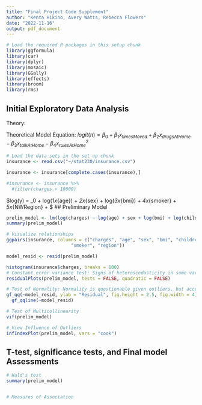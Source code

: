 ```yaml
---
title: "Final Project Code Supplement"
author: "Kenta Hikino, Avery Watts, Rebecca Flowers"
date: "2022-11-16"
output: pdf_document
---
```


```r
# Load the required R packages in this setup chunk
library(ggformula)
library(car)
library(dplyr)
library(mosaic)
library(GGally)
library(effects)
library(broom)
library(rms)
```

## Initial Exploratory Data Analysis
Theory: 

Theoretical Model Equation:
$logit(\pi) = \beta_0 + \beta_1x_{timesMoved} + \beta_2x_{drugsAtHome} - \beta_3x_{talkAtHome} - \beta_4x^2_{rulesAtHome}$

```r
# Load the data sets in the set up chunk
insurance <- read.csv("~/stat230/insurance.csv")

insurance <- insurance[complete.cases(insurance),]

#insurance <- insurance %>%
  #filter(charges < 10000)
```

$log(y) = \beta_0 + log(\beta_1x_{age}) + \beta_2x_{sex} + log(\beta_3x_{bmi}) + \beta_4x_{smoker} + \beta_5x_{NWRegion} + $
## Preliminary Model
```r
prelim_model <- lm(log(charges) ~ log(age) + sex + log(bmi) + log(children + 1) + smoker + region, data = insurance)
summary(prelim_model)

# Visualize relationships
ggpairs(insurance, columns = c("charges", "age", "sex", "bmi", "children", 
                        "smoker", "region"))

model_resid <- resid(prelim_model)

histogram(insurance$charges, breaks = 100)
# Constant error variance test: Signs of heteroscedasticity in some variables in model 1
residualPlots(prelim_model, tests = FALSE, quadratic = FALSE)

# Test of Normality: Normality is questionable given outliers, but acceptable for now
gf_qq(~model_resid, ylab = "Residual", fig.height = 2.5, fig.width = 4) %>%
  gf_qqline(~model_resid)

# Test of Multicollinearity
vif(prelim_model)

# View Influence of Outliers
infIndexPlot(prelim_model, vars = "cook")
```


## T-test, significance tests, and Final model Assessments
```r
# Wald's test
summary(prelim_model)


# Measures of Association

```


